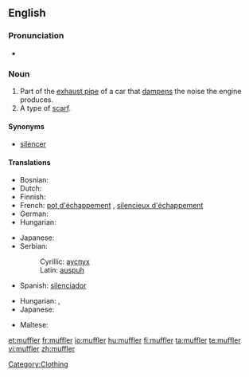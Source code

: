 ==English==

===Pronunciation===
* {{audio|en-us-muffler.ogg|Audio (US)}}

===Noun===
{{en-noun}}

# Part of the [[exhaust pipe]] of a car that [[dampen]]s the noise the engine produces.
# A type of [[scarf]].

====Synonyms====
* [[silencer]]

====Translations====
{{trans-top|part of exhaust pipe}}
* Bosnian: {{t-|bs|auspuh|m}}
* Dutch: {{t+|nl|knalpot|m}}
* Finnish: {{t-|fi|äänenvaimennin}}
* French: [[pot d'échappement]] {{m}}, [[silencieux d'échappement]] {{m}}
* German: {{t+|de|Schalldämpfer|m}}
* Hungarian: {{t+|hu|hangtompító}}
{{trans-mid}}
* Japanese: {{t-|ja|マフラー|tr=mafurā}}
* Serbian:
*: Cyrillic: [[ауспух]] {{m}}
*: Latin: [[auspuh]] {{m}}
* Spanish: [[silenciador]] {{m}}
{{trans-bottom}}

{{trans-top|scarf}}
* Hungarian: {{t+|hu|sál}}, {{t-|hu|nyaksál}}
* Japanese: {{t-|ja|マフラー|tr=mafurā}}
{{trans-mid}}
* Maltese: {{t|mt|xalla|f|xs=Maltese}}
{{trans-bottom}}

[[Category:Clothing]]

[[et:muffler]]
[[fr:muffler]]
[[io:muffler]]
[[hu:muffler]]
[[fi:muffler]]
[[ta:muffler]]
[[te:muffler]]
[[vi:muffler]]
[[zh:muffler]]